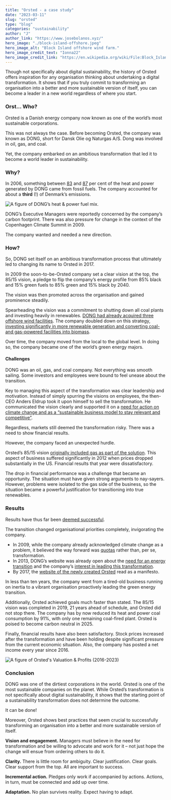 ```yaml
---
title: "Orsted - a case study"
date: "2023-03-11"
slug: "orsted"
type: "blog"
categories: "sustainability"
author: "J"
author_link: "https://www.josebolanos.xyz/"
hero_image: "./block-island-offshore.jpeg"
hero_image_alt: "Block Island offshore wind farm."
hero_image_credit_text: "Ionna22"
hero_image_credit_link: "https://en.wikipedia.org/wiki/File:Block_Island_offshore_wind_farm_P6290638m.jpg"
---
```

Though not specifically about digital sustainability, the history of Orsted offers inspiration for any organisation thinking about undertaking a digital transformation. It shows that if you truly commit to transforming an organisation into a better and more sustainable version of itself, you can become a leader in a new world regardless of where you start. 

### Orst… Who?
Orsted is a Danish energy company now known as one of the world’s most sustainable corporations.

This was not always the case. Before becoming Orsted, the company was known as DONG, short for Dansk Olie og Naturgas A/S. Dong was involved in oil, gas, and coal. 

Yet, the company embarked on an ambitious transformation that led it to become a world leader in sustainability.

### Why?
In 2006, something between [83](https://orsted.com/en/about-us/about-orsted/powering-the-world-with-green-energy) and [87](https://web.archive.org/web/20111002050120/http://www.dongenergy.com/SiteCollectionDocuments/%C3%85rsrapporter/annual_report_2006.pdf) per cent of the heat and power generated by DONG came from fossil fuels. The company accounted for about a **third** (!) of Denmark’s emissions.

![A figure of DONG’s heat & power fuel mix.](fuel-mix-2006.png "Figure 1. DONG’s heat & power fuel mix. Source: DONG’s 2006 Annual Report.")

DONG’s Executive Managers were reportedly concerned by the company’s carbon footprint. There was also pressure for change in the context of the Copenhagen Climate Summit in 2009.

The company wanted and needed a new direction.

### How?
So, DONG set itself on an ambitious transformation process that ultimately led to changing its name to Orsted in 2017.

In 2009 the soon-to-be-Orsted company set a clear vision at the top, the 85/15 vision, a pledge to flip the company’s energy profile from 85% black and 15% green fuels to 85% green and 15% black by 2040. 

The vision was then promoted across the organisation and gained prominence steadily. 

Spearheading the vision was a commitment to shutting down all coal plants and investing heavily in renewables. [DONG had already acquired three offshore wind facilities](https://www.greenbiz.com/article/nordic-energy-giant-shows-how-carbon-turnaround-happens). The company doubled down on this strategy, [investing significantly in more renewable generation and converting coal- and gas-powered facilities into biomass](https://orsted.com/en/about-us/about-orsted/about-our-name). 

Over time, the company moved from the local to the global level. In doing so, the company became one of the world’s green energy majors.

#### Challenges
DONG was an oil, gas, and coal company. Not everything was smooth sailing. Some investors and employees were bound to feel unease about the transition. 

Key to managing this aspect of the transformation was clear leadership and motivation. Instead of simply spurring the visions on employees, the then-CEO Anders Eldrup took it upon himself to sell the transformation. He communicated the vision clearly and supported it on a [need for action on climate change and as a “sustainable business model to stay relevant and competitive”](https://orstedcdn.azureedge.net/-/media/www/docs/corp/com/about-us/whitepaper/our-green-business-transformation---what-we-did-and-lessons-learned.ashx).

Regardless, markets still deemed the transformation risky. There was a need to show financial results. 

However, the company faced an unexpected hurdle.

Orsted’s 85/15 vision [originally included gas as part of the solution](https://web.archive.org/web/20100608143055/http://www.dongenergy.com/EN/About%20us/Moving_Energy_Forward/Pages/Moving_Energy_Forward.aspx). This aspect of business suffered significantly in 2012 when prices dropped substantially in the US. Financial results that year were dissatisfactory. 

The drop in financial performance was a challenge that became an opportunity. The situation must have given strong arguments to nay-sayers. However, problems were isolated to the gas side of the business, so the situation became a powerful justification for transitioning into true renewables.

### Results
Results have thus far been [deemed successful](https://racetozero.unfccc.int/from-fossil-fuels-to-renewables-within-a-decade-key-lessons-from-orsteds-green-transformation-2/). 

The transition changed organisational priorities completely, invigorating the company.

* In 2009, while the company already acknowledged climate change as a problem, it believed the way forward was [quotas](https://web.archive.org/web/20090801032707/http://www.dongenergy.com/en/responsibility/climate/pages/global%20warming.aspx) rather than, per se, transformation. 
* In 2013, DONG’s website was already open about the [need for an energy transition](https://web.archive.org/web/20130313012524/http://www.dongenergy.com/EN/Responsibility/our_approach/the_need_for_an_energy_transformation/pages/default.aspx) and the company’s [interest in leading this transformation](https://web.archive.org/web/20130321085918/http://www.dongenergy.com/EN/Innovation/Pages/index.aspx?WT.mc_id=Innovation_EN).
* By 2017, the [website of the newly created Orsted](https://web.archive.org/web/20180315214220/https://orsted.com/en/About-us/About-orsted/About-our-name-change) read as a manifesto. 

In less than ten years, the company went from a tired-old business running on inertia to a vibrant organisation proactively leading the green energy transition.

Additionally, Orsted achieved goals much faster than stated. The 85/15 vision was completed in 2019, 21 years ahead of schedule, and Orsted did not stop there. The company has by now reduced its heat and power coal consumption by 91%, with only one remaining coal-fired plant. Orsted is poised to become carbon neutral in 2025.

Finally, financial results have also been satisfactory. Stock prices increased after the transformation and have been holding despite significant pressure from the current economic situation. Also, the company has posted a net income every year since 2016.

![A figure of Orsted's Valuation & Profits (2016-2023)](performance.png "Figure 2: Orsted's Valuation and Profits, 2016-2023 (million DKK). Source: Orsted's 2020 & 2022 Annual Reports. ")

### Conclusion
DONG was one of the dirtiest corporations in the world. Orsted is one of the most sustainable companies on the planet. While Orsted’s transformation is not specifically about digital sustainability, it shows that the starting point of a sustainability transformation does not determine the outcome.

It can be done! 

Moreover, Orsted shows best practices that seem crucial to successfully transforming an organisation into a better and more sustainable version of itself.

**Vision and engagement.** Managers must believe in the need for transformation and be willing to advocate and work for it – not just hope the change will ensue from ordering others to do it.

**Clarity.** There is little room for ambiguity. Clear justification. Clear goals. Clear support from the top. All are important to success. 

**Incremental action.** Pledges only work if accompanied by actions. Actions, in turn, must be connected and add up over time.

**Adaptation.** No plan survives reality. Expect having to adapt.
